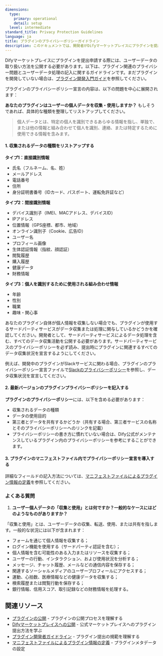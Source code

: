 ```yaml
---
dimensions:
  type:
    primary: operational
    detail: setup
  level: intermediate
standard_title: Privacy Protection Guidelines
language: ja
title: プラグインのプライバシーポリシーガイドライン
description: このドキュメントでは、開発者がDifyマーケットプレイスにプラグインを提出する際にプライバシーポリシーを作成する方法のガイドラインを説明します。内容には、収集される個人データの種類（直接識別情報、間接識別情報、組み合わせ情報）の確認とリストアップ方法、プラグインのプライバシーポリシーの記入方法、マニフェストファイルでのプライバシーポリシー宣言の導入方法、および関連するよくある質問への回答が含まれます。
---
```


Difyマーケットプレイスにプラグインを提出申請する際には、ユーザーデータの取り扱い方法を公開する必要があります。以下は、プラグイン関連のプライバシー問題とユーザーデータ処理の記入に関するガイドラインです。まだプラグインを開発していない場合は、[プラグイン開発入門ガイド](/plugin_dev_ja/0211-getting-started-dify-tool.ja)を参照してください。

プラグインのプライバシーポリシー宣言の内容は、以下の問題を中心に展開されます：

**あなたのプラグインはユーザーの個人データを収集・使用しますか？** もしそうであれば、具体的な種類を整理してリストアップしてください。

> 個人データとは、特定の個人を識別できるあらゆる情報を指し、単独で、または他の情報と組み合わせて個人を識別、連絡、または特定するために使用できる情報を含みます。

#### **1. 収集されるデータの種類をリストアップする**

**タイプ1：直接識別情報**

*   氏名（フルネーム、名、姓）
*   メールアドレス
*   電話番号
*   住所
*   身分証明書番号（IDカード、パスポート、運転免許証など）

**タイプ2：間接識別情報**

*   デバイス識別子（IMEI、MACアドレス、デバイスID）
*   IPアドレス
*   位置情報（GPS座標、都市、地域）
*   オンライン識別子（Cookie、広告ID）
*   ユーザー名
*   プロフィール画像
*   生体認証情報（指紋、顔認証）
*   閲覧履歴
*   購入履歴
*   健康データ
*   財務情報

**タイプ3：個人を識別するために使用される組み合わせ情報**

*   年齢
*   性別
*   職業
*   趣味・関心事

あなたのプラグイン自体が個人情報を収集しない場合でも、プラグインが使用するサードパーティサービスがデータ収集または処理に関与しているかどうかを確認してください。開発者として、サードパーティサービスによるデータ処理を含む、すべてのデータ収集活動を公開する必要があります。サードパーティサービスのプライバシーポリシーを必ず読み、提出時にプラグインに関連するすべてのデータ収集状況を宣言するようにしてください。

例えば、開発中のプラグインがSlackサービスに関わる場合、プラグインのプライバシーポリシー宣言ファイルで[Slackのプライバシーポリシー](https://slack.com/trust/privacy/privacy-policy)を参照し、データ収集状況を宣言してください。

#### 2. 最新バージョンのプラグインプライバシーポリシーを記入する

**プラグインのプライバシーポリシー**には、以下を含める必要があります：

*   収集されるデータの種類
*   データの使用目的
*   第三者とデータを共有するかどうか（共有する場合、第三者サービスの名称とそのプライバシーポリシーへのリンクを記載）
*   プライバシーポリシーの書き方に慣れていない場合は、Dify公式がメンテナンスしているプラグイン内のプライバシーポリシーを参考にすることができます。

#### **3. プラグインのマニフェストファイル内でプライバシーポリシー宣言を導入する**

詳細なフィールドの記入方法については、[マニフェストファイルによるプラグイン情報の定義](/plugin_dev_ja/0411-plugin-info-by-manifest.ja)を参照してください。

### **よくある質問**

1.  **ユーザー個人データの「収集と使用」とは何ですか？一般的なケースにはどのようなものがありますか？**

「収集と使用」とは、ユーザーデータの収集、転送、使用、または共有を指します。一般的な状況には以下が含まれます：

*   フォームを通じて個人情報を収集する；
*   ログイン機能を使用する（サードパーティ認証を含む）；
*   個人情報を含む可能性のある入力またはリソースを収集する；
*   ユーザーの行動、インタラクション、および使用状況を分析する；
*   メッセージ、チャット履歴、メールなどの通信内容を保存する；
*   関連するソーシャルメディアのユーザープロフィールにアクセスする；
*   運動、心拍数、医療情報などの健康データを収集する；
*   検索履歴または閲覧行動を保存する；
*   銀行情報、信用スコア、取引記録などの財務情報を処理する。

## 関連リソース

-   [プラグインの公開](/plugin_dev_ja/0321-release-overview.ja) - プラグインの公開プロセスを理解する
-   [Difyマーケットプレイスへの公開](/plugin_dev_ja/0322-release-to-dify-marketplace.ja) - 公式マーケットプレイスへのプラグイン提出方法を学ぶ
-   [プラグイン開発者ガイドライン](/plugin_dev_ja/0312-contributor-covenant-code-of-conduct.ja) - プラグイン提出の規範を理解する
-   [マニフェストファイルによるプラグイン情報の定義](/plugin_dev_ja/0411-plugin-info-by-manifest.ja) - プラグインメタデータの設定